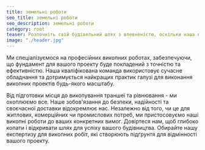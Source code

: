 ```yaml
---
title: земельні роботи
seo_title: земельні роботи
seo_description: земельні роботи
category: root
teaser: Розпочніть свій будівельний шлях з впевненістю, оскільки наша компанія є лідером у високоякісних викопних роботах. 
image: "./header.jpg"
---
```

<p>
Ми спеціалізуємося на професійних викопних роботах, забезпечуючи, що фундамент для вашого проекту буде покладений з точністю та ефективністю. Наша кваліфікована команда використовує сучасне обладнання та дотримується найкращих практик галузі для виконання викопних проектів будь-якого масштабу. 
</p>
<p>
Від підготовки місця до викопування траншеї та рівнювання - ми охоплюємо все. Наше зобов'язання до безпеки, надійності та своєчасної доставки відокремлює нас. Незалежно від того, чи це для житлових, комерційних чи промислових потреб, ми пристосовуємо наші викопні роботи до ваших конкретних вимог. Довіртеся нам, щоб глибоко копати і відкривати шлях для успіху вашого будівництва. Обирайте нашу експертизу для викопних робіт, які створюють підґрунтя для відмінності вашого проекту.
</p>